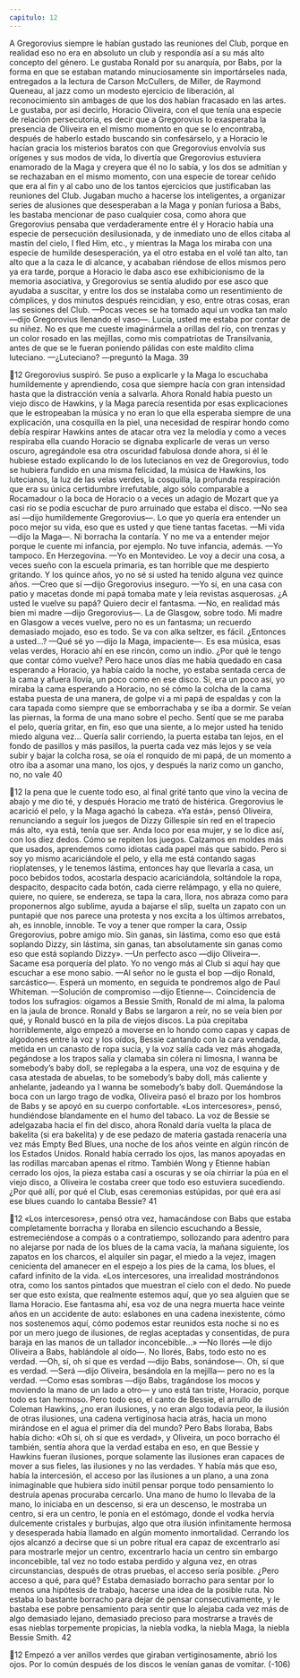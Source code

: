 ```yaml
---
capitulo: 12
---
```


A Gregorovius siempre le habían gustado las reuniones del Club, porque en
realidad eso no era en absoluto un club y respondía así a su más alto concepto
del género. Le gustaba Ronald por su anarquía, por Babs, por la forma en que se
estaban matando minuciosamente sin importárseles nada, entregados a la lectura
de Carson McCullers, de Miller, de Raymond Queneau, al jazz como un modesto
ejercicio de liberación, al reconocimiento sin ambages de que los dos habían
fracasado en las artes. Le gustaba, por así decirlo, Horacio Oliveira, con el que
tenía una especie de relación persecutoria, es decir que a Gregorovius lo
exasperaba la presencia de Oliveira en el mismo momento en que se lo
encontraba, después de haberlo estado buscando sin confesárselo, y a Horacio le
hacían gracia los misterios baratos con que Gregorovius envolvía sus orígenes y
sus modos de vida, lo divertía que Gregorovius estuviera enamorado de la Maga
y creyera que él no lo sabía, y los dos se admitían y se rechazaban en el mismo
momento, con una especie de torear ceñido que era al fin y al cabo uno de los
tantos ejercicios que justificaban las reuniones del Club. Jugaban mucho a
hacerse los inteligentes, a organizar series de alusiones que desesperaban a la
Maga y ponían furiosa a Babs, les bastaba mencionar de paso cualquier cosa,
como ahora que Gregorovius pensaba que verdaderamente entre él y Horacio
había una especie de persecución desilusionada, y de inmediato uno de ellos
citaba al mastín del cielo, I fled Him, etc., y mientras la Maga los miraba con una
especie de humilde desesperación, ya el otro estaba en el volé tan alto, tan alto
que a la caza le di alcance, y acababan riéndose de ellos mismos pero ya era
tarde, porque a Horacio le daba asco ese exhibicionismo de la memoria
asociativa, y Gregorovius se sentía aludido por ese asco que ayudaba a suscitar,
y entre los dos se instalaba como un resentimiento de cómplices, y dos minutos
después reincidían, y eso, entre otras cosas, eran las sesiones del Club.
—Pocas veces se ha tomado aquí un vodka tan malo —dijo Gregorovius
llenando el vaso—. Lucía, usted me estaba por contar de su niñez. No es que me
cueste imaginármela a orillas del río, con trenzas y un color rosado en las
mejillas, como mis compatriotas de Transilvania, antes de que se le fueran
poniendo pálidas con este maldito clima luteciano.
—¿Luteciano? —preguntó la Maga.
39

12
Gregorovius suspiró. Se puso a explicarle y la Maga lo escuchaba
humildemente y aprendiendo, cosa que siempre hacía con gran intensidad hasta
que la distracción venía a salvarla. Ahora Ronald había puesto un viejo disco de
Hawkins, y la Maga parecía resentida por esas explicaciones que le estropeaban
la música y no eran lo que ella esperaba siempre de una explicación, una
cosquilla en la piel, una necesidad de respirar hondo como debía respirar
Hawkins antes de atacar otra vez la melodía y como a veces respiraba ella
cuando Horacio se dignaba explicarle de veras un verso oscuro, agregándole esa
otra oscuridad fabulosa donde ahora, si él le hubiese estado explicando lo de los
lutecianos en vez de Gregorovius, todo se hubiera fundido en una misma
felicidad, la música de Hawkins, los lutecianos, la luz de las velas verdes, la
cosquilla, la profunda respiración que era su única certidumbre irrefutable, algo
sólo comparable a Rocamadour o la boca de Horacio o a veces un adagio de
Mozart que ya casi río se podía escuchar de puro arruinado que estaba el disco.
—No sea así —dijo humildemente Gregorovius—. Lo que yo quería era
entender un poco mejor su vida, eso que es usted y que tiene tantas facetas.
—Mi vida —dijo la Maga—. Ni borracha la contaría. Y no me va a entender
mejor porque le cuente mi infancia, por ejemplo. No tuve infancia, además.
—Yo tampoco. En Herzegovina.
—Yo en Montevideo. Le voy a decir una cosa, a veces sueño con la escuela
primaria, es tan horrible que me despierto gritando. Y los quince años, yo no sé si
usted ha tenido alguna vez quince años.
—Creo que sí —dijo Gregorovius inseguro.
—Yo sí, en una casa con patio y macetas donde mi papá tomaba mate y leía
revistas asquerosas. ¿A usted le vuelve su papá? Quiero decir el fantasma.
—No, en realidad más bien mi madre —dijo Gregorovius—. La de Glasgow,
sobre todo. Mi madre en Glasgow a veces vuelve, pero no es un fantasma; un
recuerdo demasiado mojado, eso es todo. Se va con alka seltzer, es fácil.
¿Entonces a usted...?
—Qué sé yo —dijo la Maga, impaciente—. Es esa música, esas velas verdes,
Horacio ahí en ese rincón, como un indio. ¿Por qué le tengo que contar cómo
vuelve? Pero hace unos días me había quedado en casa esperando a Horacio, ya
había caído la noche, yo estaba sentada cerca de la cama y afuera llovía, un poco
como en ese disco. Sí, era un poco así, yo miraba la cama esperando a Horacio,
no sé cómo la colcha de la cama estaba puesta de una manera, de golpe vi a mi
papá de espaldas y con la cara tapada como siempre que se emborrachaba y se
iba a dormir. Se veían las piernas, la forma de una mano sobre el pecho. Sentí
que se me paraba el pelo, quería gritar, en fin, eso que una siente, a lo mejor
usted ha tenido miedo alguna vez... Quería salir corriendo, la puerta estaba tan
lejos, en el fondo de pasillos y más pasillos, la puerta cada vez más lejos y se veía
subir y bajar la colcha rosa, se oía el ronquido de mi papá, de un momento a otro
iba a asomar una mano, los ojos, y después la nariz como un gancho, no, no vale
40

12
la pena que le cuente todo eso, al final grité tanto que vino la vecina de abajo y
me dio té, y después Horacio me trató de histérica.
Gregorovius le acarició el pelo, y la Maga agachó la cabeza. «Ya está», pensó
Oliveira, renunciando a seguir los juegos de Dizzy Gillespie sin red en el trapecio
más alto, «ya está, tenía que ser. Anda loco por esa mujer, y se lo dice así, con los
diez dedos. Cómo se repiten los juegos. Calzamos en moldes más que usados,
aprendemos como idiotas cada papel más que sabido. Pero si soy yo mismo
acariciándole el pelo, y ella me está contando sagas rioplatenses, y le tenemos
lástima, entonces hay que llevarla a casa, un poco bebidos todos, acostarla
despacio acariciándola, soltándole la ropa, despacito, despacito cada botón, cada
cierre relámpago, y ella no quiere, quiere, no quiere, se endereza, se tapa la cara,
llora, nos abraza como para proponernos algo sublime, ayuda a bajarse el slip,
suelta un zapato con un puntapié que nos parece una protesta y nos excita a los
últimos arrebatos, ah, es innoble, innoble. Te voy a tener que romper la cara,
Ossip Gregorovius, pobre amigo mío. Sin ganas, sin lástima, como eso que está
soplando Dizzy, sin lástima, sin ganas, tan absolutamente sin ganas como eso
que está soplando Dizzy».
—Un perfecto asco —dijo Oliveira—. Sacame esa porquería del plato. Yo no
vengo más al Club si aquí hay que escuchar a ese mono sabio.
—Al señor no le gusta el bop —dijo Ronald, sarcástico—. Esperá un momento,
en seguida te pondremos algo de Paul Whiteman.
—Solución de compromiso —dijo Etienne—. Coincidencia de todos los
sufragios: oigamos a Bessie Smith, Ronald de mi alma, la paloma en la jaula de
bronce.
Ronald y Babs se largaron a reír, no se veía bien por qué, y Ronald buscó en la
pila de viejos discos. La púa crepitaba horriblemente, algo empezó a moverse en
lo hondo como capas y capas de algodones entre la voz y los oídos, Bessie
cantando con la cara vendada, metida en un canasto de ropa sucia, y la voz salía
cada vez más ahogada, pegándose a los trapos salía y clamaba sin cólera ni
limosna, I wanna be somebody’s baby doll, se replegaba a la espera, una voz de
esquina y de casa atestada de abuelas, to be somebody’s baby doll, más caliente y
anhelante, jadeando ya I wanna be somebody’s baby doll.
Quemándose la boca con un largo trago de vodka, Oliveira pasó el brazo por
los hombros de Babs y se apoyó en su cuerpo confortable. «Los intercesores»,
pensó, hundiéndose blandamente en el humo del tabaco. La voz de Bessie se
adelgazaba hacia el fin del disco, ahora Ronald daría vuelta la placa de bakelita
(si era bakelita) y de ese pedazo de materia gastada renacería una vez más
Empty Bed Blues, una noche de los años veinte en algún rincón de los Estados
Unidos. Ronald había cerrado los ojos, las manos apoyadas en las rodillas
marcaban apenas el ritmo. También Wong y Etienne habían cerrado los ojos, la
pieza estaba casi a oscuras y se oía chirriar la púa en el viejo disco, a Oliveira le
costaba creer que todo eso estuviera sucediendo. ¿Por qué allí, por qué el Club,
esas ceremonias estúpidas, por qué era así ese blues cuando lo cantaba Bessie?
41

12
«Los intercesores», pensó otra vez, hamacándose con Babs que estaba
completamente borracha y lloraba en silencio escuchando a Bessie,
estremeciéndose a compás o a contratiempo, sollozando para adentro para no
alejarse por nada de los blues de la cama vacía, la mañana siguiente, los zapatos
en los charcos, el alquiler sin pagar, el miedo a la vejez, imagen cenicienta del
amanecer en el espejo a los pies de la cama, los blues, el cafard infinito de la vida.
«Los intercesores, una irrealidad mostrándonos otra, como los santos pintados
que muestran el cielo con el dedo. No puede ser que esto exista, que realmente
estemos aquí, que yo sea alguien que se llama Horacio. Ese fantasma ahí, esa voz
de una negra muerta hace veinte años en un accidente de auto: eslabones en una
cadena inexistente, cómo nos sostenemos aquí, cómo podemos estar reunidos
esta noche si no es por un mero juego de ilusiones, de reglas aceptadas y
consentidas, de pura baraja en las manos de un tallador inconcebible...»
—No llorés —le dijo Oliveira a Babs, hablándole al oído—. No llorés, Babs,
todo esto no es verdad.
—Oh, sí, oh sí que es verdad —dijo Babs, sonándose—. Oh, sí que es verdad.
—Será —dijo Oliveira, besándola en la mejilla— pero no es la verdad.
—Como esas sombras —dijo Babs, tragándose los mocos y moviendo la mano
de un lado a otro— y uno está tan triste, Horacio, porque todo es tan hermoso.
Pero todo eso, el canto de Bessie, el arrullo de Coleman Hawkins, ¿no eran
ilusiones, y no eran algo todavía peor, la ilusión de otras ilusiones, una cadena
vertiginosa hacia atrás, hacia un mono mirándose en el agua el primer día del
mundo? Pero Babs lloraba, Babs había dicho: «Oh sí, oh sí que es verdad», y
Oliveira, un poco borracho él también, sentía ahora que la verdad estaba en eso,
en que Bessie y Hawkins fueran ilusiones, porque solamente las ilusiones eran
capaces de mover a sus fieles, las ilusiones y no las verdades. Y había más que
eso, había la intercesión, el acceso por las ilusiones a un plano, a una zona
inimaginable que hubiera sido inútil pensar porque todo pensamiento lo destruía
apenas procuraba cercarlo. Una mano de humo lo llevaba de la mano, lo iniciaba
en un descenso, si era un descenso, le mostraba un centro, si era un centro, le
ponía en el estómago, donde el vodka hervía dulcemente cristales y burbujas,
algo que otra ilusión infinitamente hermosa y desesperada había llamado en
algún momento inmortalidad. Cerrando los ojos alcanzó a decirse que si un
pobre ritual era capaz de excentrarlo así para mostrarle mejor un centro,
excentrarlo hacia un centro sin embargo inconcebible, tal vez no todo estaba
perdido y alguna vez, en otras circunstancias, después de otras pruebas, el
acceso sería posible. ¿Pero acceso a qué, para qué? Estaba demasiado borracho
para sentar por lo menos una hipótesis de trabajo, hacerse una idea de la posible
ruta. No estaba lo bastante borracho para dejar de pensar consecutivamente, y le
bastaba ese pobre pensamiento para sentir que lo alejaba cada vez más de algo
demasiado lejano, demasiado precioso para mostrarse a través de esas nieblas
torpemente propicias, la niebla vodka, la niebla Maga, la niebla Bessie Smith.
42

12
Empezó a ver anillos verdes que giraban vertiginosamente, abrió los ojos. Por lo
común después de los discos le venían ganas de vomitar.
(-106)
